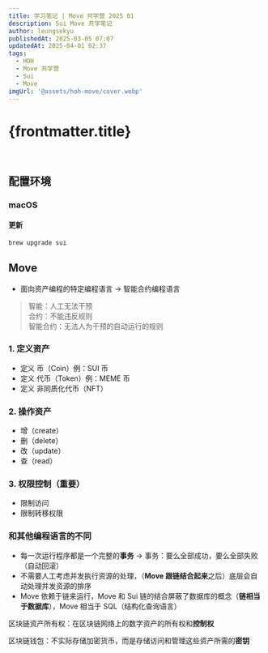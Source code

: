```yaml
---
title: 学习笔记 | Move 共学营 2025 01
description: Sui Move 共学笔记
author: leungsekyu
publishedAt: 2025-03-05 07:07
updatedAt: 2025-04-01 02:37
tags:
  - HOH
  - Move 共学营
  - Sui
  - Move
imgUrl: '@assets/hoh-move/cover.webp'
---
```



# {frontmatter.title}

<Bilibili url="//player.bilibili.com/player.html?isOutside=true&aid=113996753541449&bvid=BV1FEKWe6ES4&cid=28373420366&p=1" />

<br />

<Bilibili url="//player.bilibili.com/player.html?isOutside=true&aid=113427938808003&bvid=BV1BMD8Y2EfE&cid=25688676643&p=1" />

<Link site="https://github.com/move-cn/letsmove" name="Let's Move" />

<Link site="https://github.com/move-cn/letsmove/tree/main/task" name="带奖励的学习任务" />

<Link site="https://github.com/move-cn/letsmove/tree/main/tutorial/bootcamp" name="训练营" />

<Link
  site="https://github.com/move-cn/letsmove/blob/main/tutorial/bootcamp/01_hello/readme.md"
  name="训练营 - 01 Hello Move"
/>

## 配置环境

### macOS

#### 更新

```zsh
brew upgrade sui
```

## Move

- 面向资产编程的特定编程语言 → 智能合约编程语言

> 智能：人工无法干预  
> 合约：不能违反规则  
> 智能合约：无法人为干预的自动运行的规则

### 1. 定义资产

- 定义 币（Coin）例：SUI 币
- 定义 代币（Token）例：MEME 币
- 定义 非同质化代币（NFT）

### 2. 操作资产

- 增（create）
- 删（delete）
- 改（update）
- 查（read）

### 3. 权限控制（重要）

- 限制访问
- 限制转移权限

### 和其他编程语言的不同

- 每一次运行程序都是一个完整的**事务** → 事务：要么全部成功，要么全部失败（自动回滚）
- 不需要人工考虑并发执行资源的处理，（**Move 跟链结合起来**之后）底层会自动处理并发资源的排序
- Move 依赖于链来运行，Move 和 Sui 链的结合屏蔽了数据库的概念（**链相当于数据库**），Move 相当于 SQL（结构化查询语言）

区块链资产所有权：在区块链网络上的数字资产的所有权和**控制权**

区块链钱包：不实际存储加密货币，而是存储访问和管理这些资产所需的**密钥**